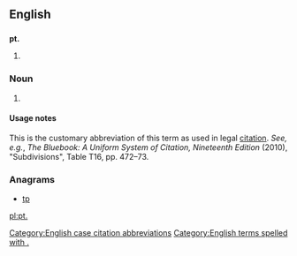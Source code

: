 {{also|pt|Pt|PT|pT|.pt}}
==English==

==={{abbreviation-old|en}}===
'''pt.'''

# {{alternative form of|pt|lang=en}}

===Noun===
{{en-noun|?}}
# {{context|legal|lang=en}} {{abbreviation of|part|lang=en}}

====Usage notes====
This is the customary abbreviation of this term as used in legal [[citation]]. ''See, e.g.'', ''The Bluebook: A Uniform System of Citation, Nineteenth Edition'' (2010), "Subdivisions", Table T16, pp. 472–73.

[[Category:English case citation abbreviations]]

===Anagrams===
* [[tp#English|tp]]

[[Category:English terms spelled with .]]
[[pl:pt.]]